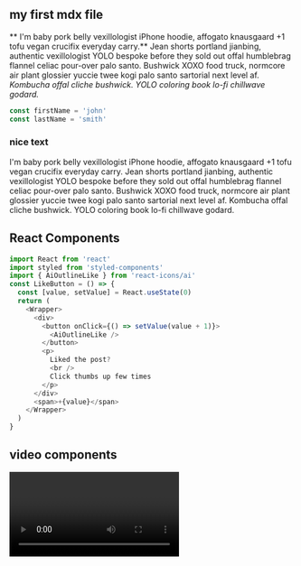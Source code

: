 
<section className="mdx-page">

## my first mdx file

** I'm baby pork belly vexillologist iPhone hoodie, affogato knausgaard +1 tofu vegan crucifix everyday carry.** Jean shorts portland jianbing, authentic vexillologist YOLO bespoke before they sold out offal humblebrag flannel celiac pour-over palo santo. Bushwick XOXO food truck, normcore air plant glossier yuccie twee kogi palo santo sartorial next level af. _Kombucha offal cliche bushwick. YOLO coloring book lo-fi chillwave godard._

<div className="code">

```js
const firstName = 'john'
const lastName = 'smith'
```

</div>

<div className="nice-text">
  <h3>nice text</h3>
  <FiInfo className="nice-text-icon" />
  I'm baby pork belly vexillologist iPhone hoodie, affogato knausgaard +1 tofu
  vegan crucifix everyday carry. Jean shorts portland jianbing, authentic
  vexillologist YOLO bespoke before they sold out offal humblebrag flannel
  celiac pour-over palo santo. Bushwick XOXO food truck, normcore air plant
  glossier yuccie twee kogi palo santo sartorial next level af. Kombucha offal
  cliche bushwick. YOLO coloring book lo-fi chillwave godard.
</div>

<h2>React Components</h2>

<Counter />

```js
import React from 'react'
import styled from 'styled-components'
import { AiOutlineLike } from 'react-icons/ai'
const LikeButton = () => {
  const [value, setValue] = React.useState(0)
  return (
    <Wrapper>
      <div>
        <button onClick={() => setValue(value + 1)}>
          <AiOutlineLike />
        </button>
        <p>
          Liked the post?
          <br />
          Click thumbs up few times
        </p>
      </div>
      <span>+{value}</span>
    </Wrapper>
  )
}
```

<LikeButton />

<h2>video components</h2>
<RegVideo />
<Video />

<h2>regular heading</h2>
{/* MDXProivderでerrorが出るのでtitleだけでなくtitle="true"で指定する */}
<h2 title="true">title heading</h2>

<h4>inline code</h4>

`console.log('hello there')`

<h4>blockquote element</h4>

<blockquote display="default">
  I'm baby pork belly vexillologist iPhone hoodie, affogato knausgaard +1 tofu
  vegan crucifix everyday carry.
</blockquote>

<blockquote display="info">
  I'm baby pork belly vexillologist iPhone hoodie, affogato knausgaard +1 tofu
  vegan crucifix everyday carry.
</blockquote>

<blockquote display="warning">
  I'm baby pork belly vexillologist iPhone hoodie, affogato knausgaard +1 tofu
  vegan crucifix everyday carry.
</blockquote>

<blockquote>
  I'm baby pork belly vexillologist iPhone hoodie, affogato knausgaard +1 tofu
  vegan crucifix everyday carry. Jean shorts portland jianbing, authentic
  vexillologist YOLO bespoke before they sold out offal humblebrag flannel
  celiac pour-over palo santo. Bushwick XOXO food truck, normcore air plant
  glossier yuccie twee kogi palo santo sartorial next level af. Kombucha offal
  cliche bushwick. YOLO coloring book lo-fi chillwave godard.
</blockquote>

#### Javascript

```js
// comments
const name = 'john'
const channel = 'coding addict'

function featuredProducts(data) {
  return data.filter(item => {
    return item.featured === true
  })
}
featuredProducts()
```

#### JSX

```jsx
import React from 'react'

const Counter = () => {
  const [count, setCount] = React.useState(0)
  return (
    <section className="counter">
      <h4>show some love to MDX</h4>
      <h4>likes {count}</h4>
      <button className="btn btn-danger" onClick={() => setCount(count + 1)}>
        i like mdx
      </button>
    </section>
  )
}
export default Counter
```

#### HTML

```html
<h1>hello world</h1>
<p class="random">random text</p>
<section class="contact">
  <div class="title">
    <h1>contact us</h1>
  </div>
</section>
```

#### CSS

```css
max-width: 500px;
border-radius: var(--radius);
padding: 1rem 1.5rem;
background: var(--clr-grey-10);
text-align: center;
```

<Link to="/posts" className="btn center-btn">
  all posts
</Link>

</section>
